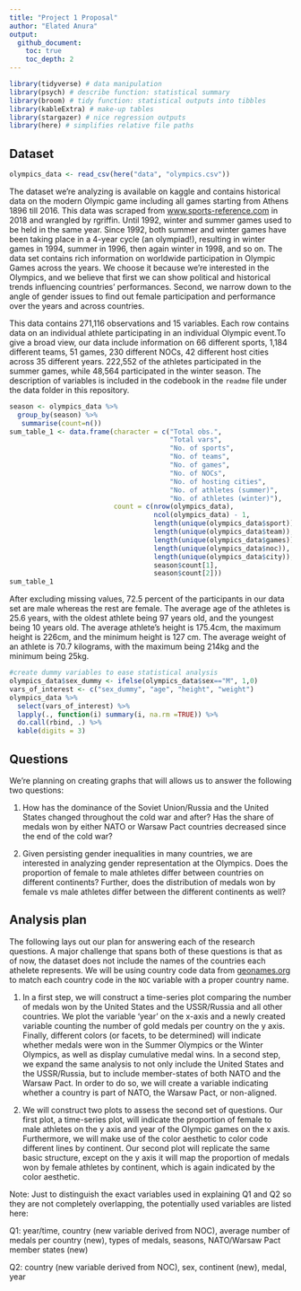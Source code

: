 ```yaml
---
title: "Project 1 Proposal"
author: "Elated Anura"
output: 
  github_document:
    toc: true
    toc_depth: 2
---
```


```r
library(tidyverse) # data manipulation
library(psych) # describe function: statistical summary
library(broom) # tidy function: statistical outputs into tibbles
library(kableExtra) # make-up tables
library(stargazer) # nice regression outputs
library(here) # simplifies relative file paths
```


## Dataset

```r
olympics_data <- read_csv(here("data", "olympics.csv"))
```

The dataset we’re analyzing is available on kaggle and contains historical data on the modern Olympic game including all games starting from Athens 1896 till 2016. This data was scraped from [www.sports-reference.com](www.sports-reference.com) in 2018 and wrangled by rgriffin. Until 1992, winter and summer games used to be held in the same year. Since 1992, both summer and winter games have been taking place in a 4-year cycle (an olympiad!), resulting in winter games in 1994, summer in 1996, then again winter in 1998, and so on. The data set contains rich information on worldwide participation in Olympic Games across the years. We choose it because we're interested in the Olympics, and we believe that first we can show political and historical trends influencing countries' performances. Second, we narrow down to the angle of gender issues to find out female participation and performance over the years and across countries.

This data contains 271,116 observations and 15 variables. Each row contains data on an individual athlete participating in an individual Olympic event.To give a broad view, our data include information on 66 different sports, 1,184 different teams, 51 games, 230 different NOCs, 42 different host cities across 35 different years. 222,552 of the athletes participated in the summer games, while 48,564 participated in the winter season. The description of variables is included in the codebook in the `readme` file under the data folder in this repository.

```r
season <- olympics_data %>%
  group_by(season) %>%
   summarise(count=n())
sum_table_1 <- data.frame(character = c("Total obs.", 
                                        "Total vars", 
                                        "No. of sports", 
                                        "No. of teams", 
                                        "No. of games", 
                                        "No. of NOCs",
                                        "No. of hosting cities", 
                                        "No. of athletes (summer)",
                                        "No. of athletes (winter)"), 
                          count = c(nrow(olympics_data), 
                                    ncol(olympics_data) - 1, 
                                    length(unique(olympics_data$sport)), 
                                    length(unique(olympics_data$team)),
                                    length(unique(olympics_data$games)),
                                    length(unique(olympics_data$noc)),
                                    length(unique(olympics_data$city)),
                                    season$count[1],
                                    season$count[2]))
sum_table_1
```

After excluding missing values, 72.5 percent of the participants in our data set are male whereas the rest are female. The average age of the athletes is 25.6 years, with the oldest athlete being 97 years old, and the youngest being 10 years old. The average athlete's height is 175.4cm, the maximum height is 226cm, and the minimum height is 127 cm. The average weight of an athlete is 70.7 kilograms, with the maximum being 214kg and the minimum being 25kg. 

```r
#create dummy variables to ease statistical analysis
olympics_data$sex_dummy <- ifelse(olympics_data$sex=="M", 1,0)
vars_of_interest <- c("sex_dummy", "age", "height", "weight")
olympics_data %>%
  select(vars_of_interest) %>%
  lapply(., function(i) summary(i, na.rm =TRUE)) %>% 
  do.call(rbind, .) %>%
  kable(digits = 3)
```

## Questions

We're planning on creating graphs that will allows us to answer the following two questions:

1. How has the dominance of the Soviet Union/Russia and the United States changed throughout the cold war and after? Has the share of medals won by either NATO or Warsaw Pact countries decreased since the end of the cold war?

2. Given persisting gender inequalities in many countries, we are interested in analyzing gender representation at the Olympics. Does the proportion of female to male athletes differ between countries on different continents? Further, does the distribution of medals won by female vs male athletes differ between the different continents as well?

## Analysis plan

The following lays out our plan for answering each of the research questions. A major challenge that spans both of these questions is that as of now, the dataset does not include the names of the countries each athelete represents. We will be using country code data from [geonames.org](geonames.org) to match each country code in the `NOC` variable with a proper country name.

1. In a first step, we will construct a time-series plot comparing the number of medals won by the United States and the USSR/Russia and all other countries. We plot the variable ‘year’ on the x-axis and a newly created variable counting the number of gold medals per country on the y axis. Finally, different colors (or facets, to be determined) will indicate whether medals were won in the Summer Olympics or the Winter Olympics, as well as display cumulative medal wins. In a second step, we expand the same analysis to not only include the United States and the USSR/Russia, but to include member-states of both NATO and the Warsaw Pact. In order to do so, we will create a variable indicating whether a country is part of NATO, the Warsaw Pact, or non-aligned.

2. We will construct two plots to assess the second set of questions. Our first plot, a time-series plot, will indicate the proportion of female to male athletes on the y axis and year of the Olympic games on the x axis. Furthermore, we will make use of the color aesthetic to color code different lines by continent. Our second plot will replicate the same basic structure, except on the y axis it will map the proportion of medals won by female athletes by continent, which is again indicated by the color aesthetic.

Note: Just to distinguish the exact variables used in explaining Q1 and Q2 so they are not completely overlapping, the potentially used variables are listed here:

Q1: year/time, country (new variable derived from NOC), average number of medals per country (new), types of medals, seasons, NATO/Warsaw Pact member states (new)

Q2: country (new variable derived from NOC), sex, continent (new), medal, year